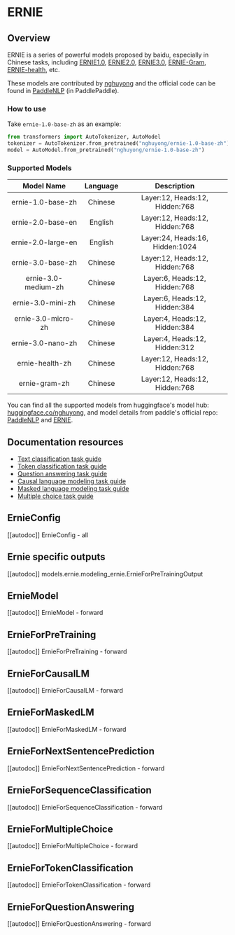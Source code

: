 <!--Copyright 2022 The HuggingFace Team. All rights reserved.

Licensed under the Apache License, Version 2.0 (the "License"); you may not use this file except in compliance with
the License. You may obtain a copy of the License at

http://www.apache.org/licenses/LICENSE-2.0

Unless required by applicable law or agreed to in writing, software distributed under the License is distributed on
an "AS IS" BASIS, WITHOUT WARRANTIES OR CONDITIONS OF ANY KIND, either express or implied. See the License for the
specific language governing permissions and limitations under the License.
-->

# ERNIE

## Overview
ERNIE is a series of powerful models proposed by baidu, especially in Chinese tasks,
including [ERNIE1.0](https://arxiv.org/abs/1904.09223), [ERNIE2.0](https://ojs.aaai.org/index.php/AAAI/article/view/6428),
[ERNIE3.0](https://arxiv.org/abs/2107.02137), [ERNIE-Gram](https://arxiv.org/abs/2010.12148), [ERNIE-health](https://arxiv.org/abs/2110.07244), etc.

These models are contributed by [nghuyong](https://huggingface.co/nghuyong) and the official code can be found in [PaddleNLP](https://github.com/PaddlePaddle/PaddleNLP) (in PaddlePaddle).

### How to use
Take `ernie-1.0-base-zh` as an example:

```Python
from transformers import AutoTokenizer, AutoModel
tokenizer = AutoTokenizer.from_pretrained("nghuyong/ernie-1.0-base-zh")
model = AutoModel.from_pretrained("nghuyong/ernie-1.0-base-zh")
```

### Supported Models

|     Model Name      | Language |           Description           |
|:-------------------:|:--------:|:-------------------------------:|
|  ernie-1.0-base-zh  | Chinese  | Layer:12, Heads:12, Hidden:768  |
|  ernie-2.0-base-en  | English  | Layer:12, Heads:12, Hidden:768  |
| ernie-2.0-large-en  | English  | Layer:24, Heads:16, Hidden:1024 |
|  ernie-3.0-base-zh  | Chinese  | Layer:12, Heads:12, Hidden:768  |
| ernie-3.0-medium-zh | Chinese  |  Layer:6, Heads:12, Hidden:768  |
|  ernie-3.0-mini-zh  | Chinese  |  Layer:6, Heads:12, Hidden:384  |
| ernie-3.0-micro-zh  | Chinese  |  Layer:4, Heads:12, Hidden:384  |
|  ernie-3.0-nano-zh  | Chinese  |  Layer:4, Heads:12, Hidden:312  |
|   ernie-health-zh   | Chinese  | Layer:12, Heads:12, Hidden:768  |
|    ernie-gram-zh    | Chinese  | Layer:12, Heads:12, Hidden:768  |

You can find all the supported models from huggingface's model hub: [huggingface.co/nghuyong](https://huggingface.co/nghuyong), and model details from paddle's official
repo: [PaddleNLP](https://paddlenlp.readthedocs.io/zh/latest/model_zoo/transformers/ERNIE/contents.html)
and [ERNIE](https://github.com/PaddlePaddle/ERNIE/blob/repro).

## Documentation resources

- [Text classification task guide](../tasks/sequence_classification)
- [Token classification task guide](../tasks/token_classification)
- [Question answering task guide](../tasks/question_answering)
- [Causal language modeling task guide](../tasks/language_modeling)
- [Masked language modeling task guide](../tasks/masked_language_modeling)
- [Multiple choice task guide](../tasks/multiple_choice)

## ErnieConfig

[[autodoc]] ErnieConfig
    - all

## Ernie specific outputs

[[autodoc]] models.ernie.modeling_ernie.ErnieForPreTrainingOutput

## ErnieModel

[[autodoc]] ErnieModel
    - forward

## ErnieForPreTraining

[[autodoc]] ErnieForPreTraining
    - forward

## ErnieForCausalLM

[[autodoc]] ErnieForCausalLM
    - forward

## ErnieForMaskedLM

[[autodoc]] ErnieForMaskedLM
    - forward

## ErnieForNextSentencePrediction

[[autodoc]] ErnieForNextSentencePrediction
    - forward

## ErnieForSequenceClassification

[[autodoc]] ErnieForSequenceClassification
    - forward

## ErnieForMultipleChoice

[[autodoc]] ErnieForMultipleChoice
    - forward

## ErnieForTokenClassification

[[autodoc]] ErnieForTokenClassification
    - forward

## ErnieForQuestionAnswering

[[autodoc]] ErnieForQuestionAnswering
    - forward